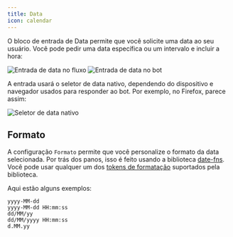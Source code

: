 ```yaml
---
title: Data
icon: calendar
---
```


O bloco de entrada de Data permite que você solicite uma data ao seu usuário. Você pode pedir uma data específica ou um intervalo e incluir a hora:

<Tabs>
  <Tab title="Fluxo">
    <Frame>
      <img
        src="/images/blocks/inputs/date-flow.png"
        alt="Entrada de data no fluxo"
        className="rounded-lg"
      />
    </Frame>
  </Tab>
  <Tab title="Bot">
    <Frame>
      <img
        src="/images/blocks/inputs/date-bot.png"
        alt="Entrada de data no bot"
        className="rounded-lg"
      />
    </Frame>
  </Tab>
</Tabs>

A entrada usará o seletor de data nativo, dependendo do dispositivo e navegador usados para responder ao bot. Por exemplo, no Firefox, parece assim:

<Frame style={{ maxWidth: '400px' }}>
  <img
    src="/images/blocks/inputs/date-native-picker.png"
    alt="Seletor de data nativo"
  />
</Frame>

## Formato

A configuração `Formato` permite que você personalize o formato da data selecionada. Por trás dos panos, isso é feito usando a biblioteca [date-fns](https://date-fns.org/). Você pode usar qualquer um dos [tokens de formatação](https://date-fns.org/docs/format) suportados pela biblioteca.

Aqui estão alguns exemplos:

```text
yyyy-MM-dd
yyyy-MM-dd HH:mm:ss
dd/MM/yy
dd/MM/yyyy HH:mm:ss
d.MM.yy

```